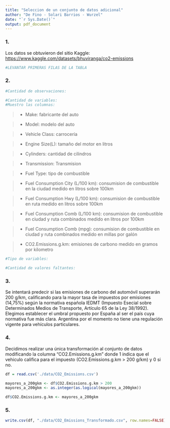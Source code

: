 ```yaml
---
title: "Seleccion de un conjunto de datos adicional"
author: "De Fino - Solari Barrios - Wurzel"
date: "`r Sys.Date()`"
output: pdf_document
---
```


### 1.

Los datos se obtuvieron del sitio Kaggle: <https://www.kaggle.com/datasets/bhuviranga/co2-emissions>

```r
#LEVANTAR PRIMERAS FILAS DE LA TABLA
```

### 2.

```r
#Cantidad de observaciones:

#Cantidad de variables:
#Muestro las columnas:
```

> -   Make: fabricante del auto

> -   Model: modelo del auto

> -   Vehicle Class: carrocería

> -   Engine Size(L): tamaño del motor en litros

> -   Cylinders: cantidad de cilindros

> -   Transmission: Transmision

> -   Fuel Type: tipo de combustible

> -   Fuel Consumption City (L/100 km): consumision de combustible en la ciudad medido en litros sobre 100km

> -   Fuel Consumption Hwy (L/100 km): consumision de combustible en ruta medido en litros sobre 100km

> -   Fuel Consumption Comb (L/100 km): consumision de combustible en ciudad y ruta combinados medido en litros por 100km

> -   Fuel Consumption Comb (mpg): consumision de combustible en ciudad y ruta combinados medido en millas por galón

> -   CO2.Emissions.g.km: emisiones de carbono medido en gramos por kilometro

```r
#Tipo de variables: 

#Cantidad de valores faltantes:
```

### 3.

Se intentará predecir si las emisiones de carbono del automóvil superarán 200 g/km, calificando para la mayor tasa de impuestos por emisiones (14,75%) según la normativa española IEDMT (Impuesto Esecial sobre Determinados Medios de Transporte, Artículo 65 de la Ley 38/1992). Elegimos establecer el umbral propuesto por España al ser el país cuya normativa fue más clara. Argentina por el momento no tiene una regulación vigente para vehículos particulares.

### 4.

Decidimos realizar una única transformación al conjunto de datos modificando la columna "CO2.Emissions.g.km" donde 1 indica que el vehiculo califica para el impuesto (CO2.Emissions.g.km \> 200 g/km) y 0 si no.

```r
df = read.csv('./data/CO2_Emissions.csv')

mayores_a_200gkm <- df$CO2.Emissions.g.km > 200
mayores_a_200gkm <- as.integer(as.logical(mayores_a_200gkm))

df$CO2.Emissions.g.km <- mayores_a_200gkm
```

### 5.

```r
write.csv(df, "./data/CO2_Emissions_Transformado.csv", row.names=FALSE)
```
